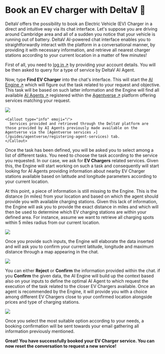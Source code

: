 
# Book an EV charger with DeltaV 🔌

DeltaV offers the possibility to book an Electric Vehicle (EV) Charger in a direct and intuitive way via its chat interface. Let's suppose you are driving around Cambridge area and all of a sudden you notice that your vehicle is running out of battery. DeltaV AI-powered chat interface enables you to straightforwardly interact with the platform in a conversational manner, by providing it with necessary information, and retrieve all nearest charger stations according to your current location in a matter of few minutes!

First of all, you need to [log in ↗️](/guides/deltav/deltav-chat-interface) by providing your account details. You will be then asked to query for a type of service by DeltaV AI Agent.

Now, type **Find EV Charger** into the chat's interface. This will start the [AI Engine ↗️](/concepts/ai-engine/ai-engine-intro) which will figure out the task related to your request and objective. This task will be based on such latter information and the Engine will find all available [AI Agents ↗️](/concepts/agents/agents) registered within the [Agentverse ↗️](/concepts/agent-services/agentverse-intro) platform offering services matching your request.

![](../../../src/images/deltav/ev-charger/ev-charger_1.png)

    <Callout type="info" emoji="ℹ️">
      Services provided and retrieved through the DeltaV platform are those provided by AI Agents previously made available on the Agentverse via the [Agentverse services ↗️](/guides/agentverse/registering-agent-services) tab.
    </Callout>

Once the task has been defined, you will be asked you to select among a list of different tasks. You need to choose the task according to the service you requested. In our case, we ask for **EV Chargers** related services. Given this, the Engine will start working on such a task and consequently will start looking for AI Agents providing information about nearby EV Charger stations available based on latitude and longitude parameters according to your current location.

At this point, a piece of information is still missing to the Engine. This is the distance (in miles) from your location and based on which the agent should provide you with available charging stations. Given this lack of information, the Engine will ask you to provide the exact distance in miles and which will then be used to determine which EV charging stations are within your defined area. For instance, assume we want to retrieve all charging spots within 5 miles radius from our current location.

![](../../../src/images/deltav/ev-charger/ev-charger_2.png)

Once you provide such inputs, the Engine will elaborate the data inserted and will ask you to confirm your current latitude, longitude and maximum distance through a map appearing in the chat.

![](../../../src/images/deltav/ev-charger/ev-charger_3.png)

You can either **Reject** or **Confirm** the information provided within the chat. if you **Confirm** the given data, the AI Engine will build up the context based also on your inputs to define the optimal AI Agent to which request the execution of the task related to the closer EV Chargers available. Once an agent is recommended by the Engine, it will provide you with a choice among different EV Chargers close to your confirmed location alongside prices and type of charging stations.

![](../../../src/images/deltav/ev-charger/ev-charger_4.png)

Once you select the most suitable option according to your needs, a booking confirmation will be sent towards your email gathering all information previously mentioned.

**Great! You have successfully booked your EV Charger service. You can now reset the conversation to request a new service!**
